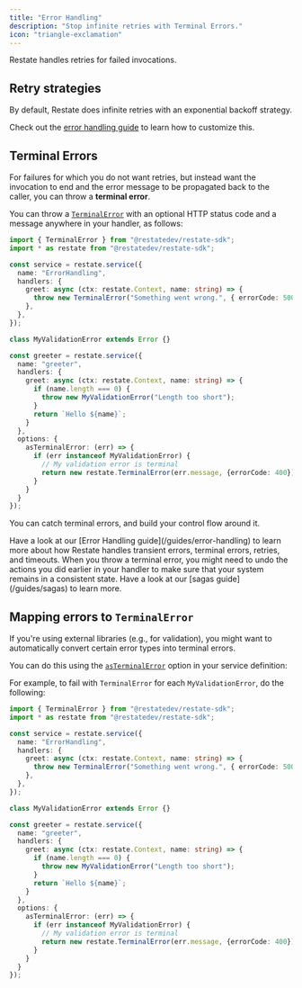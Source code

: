 ```yaml
---
title: "Error Handling"
description: "Stop infinite retries with Terminal Errors."
icon: "triangle-exclamation"
---
```


Restate handles retries for failed invocations.

## Retry strategies
By default, Restate does infinite retries with an exponential backoff strategy.

Check out the [error handling guide](/guides/error-handling) to learn how to customize this. 

## Terminal Errors

For failures for which you do not want retries, but instead want the invocation to end and the error message
to be propagated back to the caller, you can throw a **terminal error**.

You can throw a [`TerminalError`](https://docs.restate.dev/tsdocs/classes/_restatedev_restate-sdk.TerminalError) with an optional HTTP status code and a message anywhere in your handler, as follows:

```typescript {"CODE_LOAD::ts/src/develop/error_handling.ts#terminal"""""""""} 
import { TerminalError } from "@restatedev/restate-sdk";
import * as restate from "@restatedev/restate-sdk";

const service = restate.service({
  name: "ErrorHandling",
  handlers: {
    greet: async (ctx: restate.Context, name: string) => {
      throw new TerminalError("Something went wrong.", { errorCode: 500 });
    },
  },
});

class MyValidationError extends Error {}

const greeter = restate.service({
  name: "greeter",
  handlers: {
    greet: async (ctx: restate.Context, name: string) => {
      if (name.length === 0) {
        throw new MyValidationError("Length too short");
      }
      return `Hello ${name}`;
    }
  },
  options: {
    asTerminalError: (err) => {
      if (err instanceof MyValidationError) {
        // My validation error is terminal
        return new restate.TerminalError(err.message, {errorCode: 400})
      }
    }
  }
});
```

You can catch terminal errors, and build your control flow around it.

<Tip>
    Have a look at our [Error Handling guide](/guides/error-handling) to learn more about how Restate handles transient errors, terminal errors, retries, and timeouts.
</Tip>

<Note>
    When you throw a terminal error, you might need to undo the actions you did earlier in your handler to make sure that your system remains in a consistent state.
    Have a look at our [sagas guide](/guides/sagas) to learn more.
</Note>

## Mapping errors to `TerminalError`

If you're using external libraries (e.g., for validation), you might want to automatically convert certain error types into terminal errors.

You can do this using the [`asTerminalError`](https://docs.restate.dev/tsdocs/types/_restatedev_restate-sdk.ServiceOptions#asterminalerror) option in your service definition:

For example, to fail with `TerminalError` for each `MyValidationError`, do the following:

```typescript {"CODE_LOAD::ts/src/develop/error_handling.ts#as_terminal"""""""""} 
import { TerminalError } from "@restatedev/restate-sdk";
import * as restate from "@restatedev/restate-sdk";

const service = restate.service({
  name: "ErrorHandling",
  handlers: {
    greet: async (ctx: restate.Context, name: string) => {
      throw new TerminalError("Something went wrong.", { errorCode: 500 });
    },
  },
});

class MyValidationError extends Error {}

const greeter = restate.service({
  name: "greeter",
  handlers: {
    greet: async (ctx: restate.Context, name: string) => {
      if (name.length === 0) {
        throw new MyValidationError("Length too short");
      }
      return `Hello ${name}`;
    }
  },
  options: {
    asTerminalError: (err) => {
      if (err instanceof MyValidationError) {
        // My validation error is terminal
        return new restate.TerminalError(err.message, {errorCode: 400})
      }
    }
  }
});
```